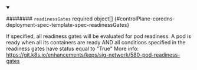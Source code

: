 


<details className="config-field" data-expandable="true" open>
<summary>

######## `readinessGates` <span className="config-field-required" data-required="false">required</span> <span className="config-field-type">object[]</span> <span className="config-field-default"></span> <span className="config-field-enum"></span> {#controlPlane-coredns-deployment-spec-template-spec-readinessGates}

If specified, all readiness gates will be evaluated for pod readiness.
A pod is ready when all its containers are ready AND
all conditions specified in the readiness gates have status equal to "True"
More info: https://git.k8s.io/enhancements/keps/sig-network/580-pod-readiness-gates

</summary>

<PartialReadinessgatesreference />


</details>
